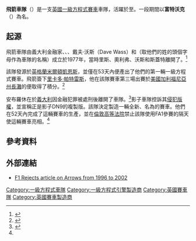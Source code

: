 {{Former F1 team
| Logo = [[File:Arrows_Grand_Prix_International_logo.png|File:Arrows Grand Prix International logo.png]]
| Short_name = 飛箭車隊
| Long_name = 飛箭大獎賽國際
| Base = [[英國|英國]][[米爾頓凱恩斯|米爾頓凱恩斯]]，之後在[[英國|英國]]{{le|利菲爾德技術中心|Leafield Technical Centre}}
| Founders = {{le|佛朗哥·安布羅休|Franco Ambrosio}}<br>{{le|艾倫·里斯|Alan Rees}}<br>{{le|傑基·奧利弗|Jackie Oliver}}<br>戴夫·沃斯（Dave Wass）<br>{{le|托尼·索斯蓋特|Tony Southgate}}
| Staff = {{le|湯姆·沃金蕭|Tom Walkinshaw}}<br>{{le|黑尼·馬德爾|Heini Mader}}<br>[[羅斯·布朗|羅斯·布朗]]
| Drivers = {{flagicon|ITA}} [[里卡多·帕特雷斯|里卡多·帕特雷斯]]<br>{{flagicon|AUS}} [[阿蘭·瓊斯|阿蘭·瓊斯]]<br>{{flagicon|BEL}} [[蒂埃里·鮑特森|蒂埃里·鮑特森]]<br>{{flagicon|AUT}} [[傑哈德·伯格|傑哈德·伯格]]<br>{{flagicon|GBR}} {{link-en|德里克·沃里克|Derek Warwick}}<br>{{flagicon|USA}} {{link-en|埃迪·奇弗|Eddie Cheever}}<br>{{flagicon|GBR}} [[戴蒙·希爾|戴蒙·希爾]]<br>{{flagicon|JPN}} [[井上隆智穂|井上隆智穂]]<br>{{flagicon|NED}} [[喬斯·維斯塔潘|喬斯·維斯塔潘]]

| Debut = {{le|1978年巴西大獎賽|1978 Brazilian Grand Prix}}
| Races = 368
| Cons_champ = 0
| Drivers_champ = 0
| Wins = 0（最佳完賽：兩次亞軍，最近一次是在{{le|1997年匈牙利大獎賽|1997 Hungarian Grand Prix}}）
| Poles = 1
| Points = 164
| Podiums = 9
| Fastest_laps = 0
| Last race = [[2002年德國大獎賽|2002年德國大獎賽]]
}}

'''飛箭車隊'''（{{lang-en|Arrows Grand Prix International}}）是一支[[英國|英國]][[一級方程式賽車|一級方程式賽車]]車隊，活躍於{{f1|1978}}至{{f1|2002}}。一段期間以'''富特沃克'''（{{lang-en|Footwork}}）為名。

==起源==
飛箭車隊由義大利金融家{{le|佛朗哥·安布羅休|Franco Ambrosio}}、{{le|艾倫·里斯|Alan Rees}}、{{le|傑基·奧利弗|Jackie Oliver}}、戴夫·沃斯（Dave Wass）和{{le|托尼·索斯蓋特|Tony Southgate}}（取他們的姓的頭個字母作為車隊的名稱）成立於1977年，當時里斯、奧利弗、沃斯和斯蓋特離開了{{le|影子車隊|Shadow Racing Cars}}。<ref name="f1technical">{{cite web |url=http://www.f1technical.net/f1db/teams/88 |title=Arrows Grand Prix International Ltd |work=f1technical.net |accessdate=2014-07-26 |archive-date=2009-07-15 |archive-url=https://web.archive.org/web/20090715105947/http://www.f1technical.net/f1db/teams/88 |dead-url=no }}</ref>

該隊發源於[[英格蘭|英格蘭]][[米爾頓凱恩斯|米爾頓凱恩斯]]，並僅在53天內便產出了他們的第一輛一級方程式賽車。飛箭簽下[[里卡多·帕特雷斯|里卡多·帕特雷斯]]，他在該隊賽車第三場出賽於[[美國|美國]][[加利福尼亞州|加利福尼亞州]][[長灘_(加利福尼亞州)|長灘]]的{{le|1977年美西大獎賽|1977 United States Grand Prix West|美西大獎賽}}便取得了積分。<ref>{{cite web |url=http://www.grandprix.com/gpe/con-arrow.html |title=CONSTRUCTORS: ARROWS GRAND PRIX |work=grandprix.com |publisher=Inside F1 |accessdate=2014-07-26 |archive-date=2021-04-30 |archive-url=https://web.archive.org/web/20210430074425/https://www.grandprix.com/gpe/con-arrow.html |dead-url=no }}</ref>

安布羅休在於[[義大利|義大利]]因金融犯罪被處刑後離開了車隊。<ref>{{cite web |url=http://www.espn.co.uk/shadow/motorsport/team/383.html |title=Shadow |work=espn.co.uk |publisher=[[ESPN|ESPN]] |accessdate=2014-07-26 |archive-date=2014-09-03 |archive-url=https://web.archive.org/web/20140903183503/http://www.espn.co.uk/shadow/motorsport/team/383.html |dead-url=no }}</ref>影子車隊控訴其[[侵犯版權|侵犯版權]]，並宣稱{{le|飛箭FA1|Arrows FA1}}正是影子DN9的複製版。該隊決定製造一輛全新、名為{{le|飛箭A1|Arrows A1|A1}}的賽車。他們在52天內完成了這輛賽車的生產，並在[[倫敦|倫敦]][[英格蘭及威爾斯高等法院|高等法院]]禁止該隊使用FA1參賽的隔天使這輛賽車亮相。<ref name=f1technical />

==參考資料==
{{reflist}}

==外部連結==
{{commons|Arrows Grand Prix}}
*[https://web.archive.org/web/20131012024530/http://www.f1rejects.com/centrale/arrows/index.html F1 Rejects article on Arrows from 1996 to 2002]

{{一級方程式賽車製造商}}

[[Category:一級方程式車隊|Category:一級方程式車隊]]
[[Category:一級方程式引擎製造商|Category:一級方程式引擎製造商]]
[[Category:英國賽車隊|Category:英國賽車隊]]
[[Category:英國賽車製造商|Category:英國賽車製造商]]
